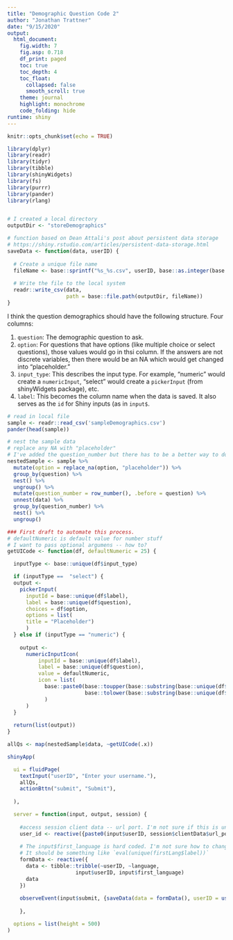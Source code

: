 ```yaml
---
title: "Demographic Question Code 2"
author: "Jonathan Trattner"
date: "9/15/2020"
output: 
  html_document:
    fig.width: 7
    fig.asp: 0.718
    df_print: paged
    toc: true
    toc_depth: 4
    toc_float:
      collapsed: false
      smooth_scroll: true
    theme: journal
    highlight: monochrome
    code_folding: hide
runtime: shiny
---
```


```r
knitr::opts_chunk$set(echo = TRUE)

library(dplyr)
library(readr)
library(tidyr)
library(tibble)
library(shinyWidgets)
library(fs)
library(purrr)
library(pander)
library(rlang)


# I created a local directory
outputDir <- "storeDemographics"

# function based on Dean Attali's post about persistent data storage
# https://shiny.rstudio.com/articles/persistent-data-storage.html
saveData <- function(data, userID) {
  
  # Create a unique file name
  fileName <- base::sprintf("%s_%s.csv", userID, base::as.integer(base::Sys.time()))
  
  # Write the file to the local system
  readr::write_csv(data,
                   path = base::file.path(outputDir, fileName))
}

```

I think the question demographics should have the following structure. Four columns: 

1. `question`: The demographic question to ask. 
2. `option`: For questions that have options (like multiple choice or select questions), those values would go in thsi column. If the answers are not discrete variables, then there would be an NA which would get changed into "placeholder." 
3. `input_type`: This describes the input type. For example, "numeric" would create a `numericInput`, "select" would create a `pickerInput` (from shinyWidgets package), etc.
4. `label`: This becomes the column name when the data is saved. It also serves as the `id` for Shiny inputs (as in `input$`.

```r

# read in local file
sample <- readr::read_csv('sampleDemographics.csv')
pander(head(sample))

# nest the sample data
# replace any NA with "placeholder"
# I've added the question_number but there has to be a better way to do this...
nestedSample <- sample %>% 
  mutate(option = replace_na(option, "placeholder")) %>%
  group_by(question) %>%
  nest() %>%
  ungroup() %>%
  mutate(question_number = row_number(), .before = question) %>%
  unnest(data) %>%
  group_by(question_number) %>%
  nest() %>%
  ungroup()

```

```r

### First draft to automate this process.
# defaultNumeric is default value for number stuff
# I want to pass optional argumens -- how to?
getUICode <- function(df, defaultNumeric = 25) {

  inputType <- base::unique(df$input_type)

  if (inputType ==  "select") {
  output <- 
    pickerInput(
      inputId = base::unique(df$label),
      label = base::unique(df$question),
      choices = df$option,
      options = list(
      title = "Placeholder")
      )
  } else if (inputType == "numeric") {
    
    output <- 
      numericInputIcon(
          inputId = base::unique(df$label),
          label = base::unique(df$question),
          value = defaultNumeric,
          icon = list(
            base::paste0(base::toupper(base::substring(base::unique(df$label), 1,1)), 
                         base::tolower(base::substring(base::unique(df$label), 2)))
            )
      )
  }
  
  return(list(output))
}

allQs <- map(nestedSample$data, ~getUICode(.x))

```

```r

shinyApp(

  ui = fluidPage(
    textInput("userID", "Enter your username."),
    allQs,
    actionBttn("submit", "Submit"),
    
  ),

  server = function(input, output, session) {
    
    #access session client data -- url port. I'm not sure if this is unique for each visitor with shinyapps.io. I'm including userID just for reference now.
    user_id <- reactive({paste0(input$userID, session$clientData$url_port)})
    
    # The input$first_language is hard coded. I'm not sure how to change that.
    # It should be something like `eval(unique(firstLang$label))`
    formData <- reactive({
      data <- tibble::tribble(~userID, ~language,
                      input$userID, input$first_language)
      data
    })
    
    observeEvent(input$submit, {saveData(data = formData(), userID = user_id())})
    
    },

  options = list(height = 500)
)


```
